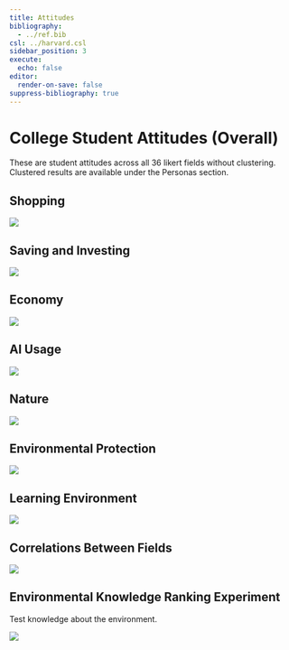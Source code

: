```yaml
---
title: Attitudes
bibliography:
  - ../ref.bib
csl: ../harvard.csl
sidebar_position: 3
execute:
  echo: false
editor:
  render-on-save: false
suppress-bibliography: true
---
```





# College Student Attitudes (Overall)

These are student attitudes across all 36 likert fields without
clustering. Clustered results are available under the Personas section.

## Shopping

![](attitudes_files/figure-markdown_strict/cell-3-output-1.png)

## Saving and Investing

![](attitudes_files/figure-markdown_strict/cell-4-output-1.png)

## Economy

![](attitudes_files/figure-markdown_strict/cell-5-output-1.png)

## AI Usage

![](attitudes_files/figure-markdown_strict/cell-6-output-1.png)

## Nature

![](attitudes_files/figure-markdown_strict/cell-7-output-1.png)

## Environmental Protection

![](attitudes_files/figure-markdown_strict/cell-8-output-1.png)

## Learning Environment

![](attitudes_files/figure-markdown_strict/cell-9-output-1.png)

## Correlations Between Fields

![](attitudes_files/figure-markdown_strict/cell-10-output-1.png)

## Environmental Knowledge Ranking Experiment

Test knowledge about the environment.

![](attitudes_files/figure-markdown_strict/cell-11-output-1.png)
